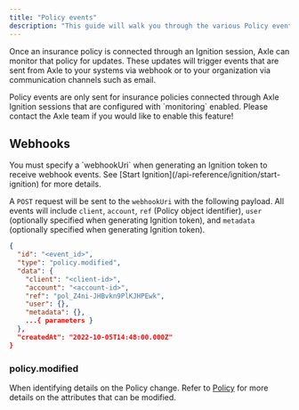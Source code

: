 ```yaml
---
title: "Policy events"
description: "This guide will walk you through the various Policy events that may occur when monitoring an insurance policy."
---
```


Once an insurance policy is connected through an Ignition session, Axle can monitor that policy for updates. These updates will trigger events that are sent from Axle to your systems via webhook or to your organization via communication channels such as email.

<Info>
  Policy events are only sent for insurance policies connected through Axle
  Ignition sessions that are configured with `monitoring` enabled. Please
  contact the Axle team if you would like to enable this feature!
</Info>

## Webhooks

<Tip>
  You must specify a `webhookUri` when generating an Ignition token to receive
  webhook events. See [Start Ignition](/api-reference/ignition/start-ignition)
  for more details.
  <Snippet file="custom-webhooks.mdx" />
</Tip>

A `POST` request will be sent to the `webhookUri` with the following payload. All events will include `client`, `account`, `ref` (Policy object identifier), `user` (optionally specified when generating Ignition token), and `metadata` (optionally specified when generating Ignition token).

```json Example webhook payload
{
  "id": "<event_id>",
  "type": "policy.modified",
  "data": {
    "client": "<client-id>",
    "account": "<account-id>",
    "ref": "pol_Z4ni-JHBvkn9PlKJHPEwk",
    "user": {},
    "metadata": {},
    ...{ parameters }
  },
  "createdAt": "2022-10-05T14:48:00.000Z"
}
```

### policy.modified

When identifying details on the Policy change. Refer to [Policy](/api-reference/policies/policy) for more details on the attributes that can be modified.
